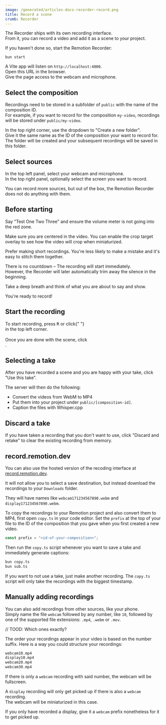 ```yaml
---
image: /generated/articles-docs-recorder-record.png
title: Record a scene
crumb: Recorder
---
```



The Recorder ships with its own recording interface.  
From it, you can record a video and add it as a scene to your project.

If you haven't done so, start the Remotion Recorder:

```tsx
bun start
```

A Vite app will listen on `http://localhost:4000`.  
Open this URL in the browser.  
Give the page access to the webcam and microphone.

## Select the composition

Recordings need to be stored in a subfolder of `public` with the name of the composition ID.  
For example, if you want to record for the composition `my-video`, recordings will be stored under `public/my-video`.

In the top right corner, use the dropdown to "Create a new folder".  
Give it the same name as the ID of the composition your want to record for.  
The folder will be created and your subsequent recordings will be saved in this folder.

## Select sources

In the top left panel, select your webcam and microphone.  
In the top right panel, optionally select the screen you want to record.

You can record more sources, but out of the box, the Remotion Recorder does not do anything with them.

## Before starting

Say "Test One Two Three" and ensure the volume meter is not going into the red zone.

Make sure you are centered in the video. You can enable the crop target overlay to see how the video will crop when miniaturized.

Prefer making short recordings. You're less likely to make a mistake and it's easy to stitch them together.

There is no countdown – The recording will start immediately.  
However, the Recorder will later automatically trim away the silence in the beginning.

Take a deep breath and think of what you are about to say and show.

You're ready to record!

## Start the recording

<div
  style={{
    display: "flex",
    flexDirection: "row",
    alignItems: "center",
    flexWrap: "wrap",
  }}
>
  <div>
    To start recording, press <kbd>R</kbd> or click{" "}
  </div>
  <RecordingButton type="start" />
  <div>in the top left corner.</div>
</div>
<br />
<div
  style={{
    display: "flex",
    flexDirection: "row",
    alignItems: "center",
    flexWrap: "wrap",
  }}
>
  <div>Once you are done with the scene, click</div>
  <RecordingButton type="stop" />
  <div>.</div>
</div>

## Selecting a take

After you have recorded a scene and you are happy with your take, click "Use this take".

The server will then do the following:

- Convert the videos from WebM to MP4
- Put them into your project under `public/[composition-id]`.
- Caption the files with Whisper.cpp

## Discard a take

If you have taken a recording that you don't want to use, click "Discard and retake" to clear the existing recording from memory.

## record.remotion.dev

You can also use the hosted version of the recoding interface at [record.remotion.dev](https://record.remotion.dev).

It will not allow you to select a save destination, but instead download the recordings to your `Downloads` folder.

They will have names like `webcam171234567890.webm` and `display171234567890.webm`. 

To copy the recordings to your Remotion project and also convert them to MP4, first open `copy.ts` in your code editor. Set the `prefix` at the top of your file to the ID of the composition that you gave when you first created a new video.

```ts title="copy.ts"
const prefix = "<id-of-your-composition>";
```

Then run the `copy.ts` script whenever you want to save a take and immediately generate captions:

```bash
bun copy.ts
bun sub.ts
```

If you want to not use a take, just make another recording. The `copy.ts` script will only take the recordings with the biggest timestamp.

## Manually adding recordings

You can also add recordings from other sources, like your phone.  
Simply name the file `webcam` followed by any number, like `10`, followed by one of the supported file extensions: `.mp4`, `.webm` or `.mov`.

// TOOD: Which ones exactly?

The order your recordings appear in your video is based on the number suffix. Here is a way you could structure your recordings:

```txt
webcam10.mp4
display10.mp4
webcam20.mp4
webcam30.mp4
```

If there is only a `webcam` recording with said number, the webcam will be fullscreen.

A `display` recording will only get picked up if there is also a `webcam` recording.  
The webcam will be miniaturized in this case.

If you only have recorded a display, give it a `webcam` prefix nonetheless for it to get picked up.